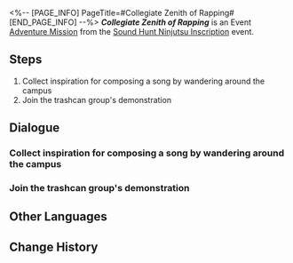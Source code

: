<%-- [PAGE_INFO]
PageTitle=#Collegiate Zenith of Rapping#
[END_PAGE_INFO] --%>
{{Stub|Dialogue.}}
{{Mission Infobox
|id            = 8026116
|title         = 
|image         = <!--Mission Collegiate Zenith of Rapping.png-->
|type          = Adventure
|event_name    = Sound Hunt Ninjutsu Inscription
|chapter       = Sound Hunt Ninjutsu Inscription
|requirements  = {{subst:void|<!--Unknown: {"Type":"Manual"}-->}}
|summary       = <!--official mission summary from Fate's Atlas-->
|characters    = Chaletka; Fortune Academy Rep; Onlooking Student; Trailblazer; Trashcan of Hip-Hop; Trashcan of MCing; Trashcan of Rap
|startLocation = [[Penacony]] - [[Penacony Paperfold University College]]
|world         = Penacony
|area          = Penacony Paperfold University College
|prev          = 
|next          = 
|rewards       = Credit*5,000
}}
'''''Collegiate Zenith of Rapping''''' is an Event [[Adventure Mission]] from the [[Sound Hunt Ninjutsu Inscription]] event.

==Steps==
# Collect inspiration for composing a song by wandering around the campus
# Join the trashcan group's demonstration

<!--
==Gameplay Notes==

--><!--
==Trial Character==

-->
==Dialogue==
{{Stub Dialogue}}
===Collect inspiration for composing a song by wandering around the campus{{subst:void|<!--802611601-->}}===
{{Mission Description|type=adventure|location=Penacony Paperfold University College|You've become the manager of the music party's performing band, and now your band needs to complete 3 performances on the stage in the middle of the campus.<br />Wander around the campus to help Rappa collect inspiration for composing.}}
{{Dialogue Start}}
:{{tx}}
{{Dialogue End}}

===Join the trashcan group's demonstration{{subst:void|<!--802611603-->}}===
{{Mission Description|type=adventure|location=Penacony Paperfold University College|update|You've become the manager of the music party's performing band, and now your band needs to complete 3 performances on the stage in the middle of the campus.<br />Obtain a record of the trashcan group's beats to help Rappa collect inspiration for composing.}}
{{Dialogue Start}}
:{{tx}}
{{Dialogue End}}

==Other Languages==
{{Other Languages
|en   = Collegiate Zenith of Rapping
|zhs  = 校园说唱之巅
|zht  = 校園饒舌之巔
|ja   = キャンパスラップの頂点
|ko   = 캠퍼스 힙합의 정점
|es   = Culmen rapero del campus
|fr   = Bahut Supa Crew
|ru   = Вершина студенческого рэпа
|th   = ยอดแรปเปอร์แห่งมหาลัย
|vi   = Đỉnh Cao Rap Vườn Trường
|de   = Rap-Gipfel des Campus
|id   = Raja Rap Kampus
|pt   = Colegiado Zênite do Rap
}}

==Change History==
{{Change History|2.6}}
